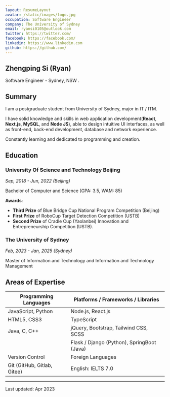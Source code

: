 ```yaml
---
layout: ResumeLayout
avatar: /static/images/logo.jpg
occupation: Software Engineer
company: The University of Sydney
email: ryansi0105@outlook.com
twitter: https://twitter.com/
facebook: https://facebook.com/
linkedin: https://www.linkedin.com
github: https://github.com/
---
```


## Zhengping Si (Ryan)


Software Engineer - Sydney, NSW <Twemoji emoji="flag-au" />.

## Summary

I am a postgraduate student from University of Sydney, major in IT / ITM.

I have solid knowledge and skills in web application development(**React**, **Next.js**, **MySQL**, and **Node JS**), able to design intuitive UI interfaces, as well as front-end, back-end development, database and network experience.

Constantly learning and dedicated to programming and creation.

## Education

### University Of Science and Technology Beijing

_Sep, 2018 -  Jun, 2022 (Beijing)_

Bachelor of Computer and Science (GPA: 3.5, WAM: 85)

**Awards**:
- **Third Prize** of Blue Bridge Cup National Program Competition (Beijing)
- **First Prize** of RoboCup Target Detection Competition (USTB)
- **Second Prize** of Cradle Cup (Yaolanbei) Innovation and Entrepreneurship Competition (USTB).

### The University of Sydney

_Feb, 2023 -  Jan, 2025 (Sydney)_

Master of Information and Technology and Information and Technology Management

## Areas of Expertise

| Programming Languages                                  | Platforms / Frameworks / Libraries                       |
|--------------------------------------------------------|----------------------------------------------------------|
| JavaScript, Python                                     | Node.js, React.js                                        |
| HTML5, CSS3                                            | TypeScript                                               |
| Java, C, C++                                           | jQuery, Bootstrap, Tailwind CSS, SCSS                    |
|                                                        | Flask / Django (Python), SpringBoot (Java)               |
| <span className="font-semibold">Version Control</span> | <span className="font-semibold">Foreign Languages</span> |
| Git (GitHub, Gitlab, Gitee)                            | English: IELTS 7.0                                       |

[//]: # (## Working Experiences)

[//]: # ()
[//]: # (### Insights Studio)

[//]: # ()
[//]: # (_Ha Noi, May 2021 - Apr 2022 &#40;11 Months&#41;_)

[//]: # ()
[//]: # (**Project**: Minimog Shopify Theme - [https://themeforest.net/item/minimog-the-high-converting-shopify-theme/33380968]&#40;https://themeforest.net/item/minimog-the-high-converting-shopify-theme/33380968&#41;)

[//]: # ()
[//]: # (- **Description**: The Next Generation of highest-converting and extensible Shopify's theme that contains 50+ demos, mobile-first, and features rich! &#40;Weekly Bestseller and Top Trending in eCommerce category&#41;)

[//]: # (- **Team size**: 3)

[//]: # (- **Stack**:)

[//]: # (- Pure JS, SCSS + Tailwind CSS, Webpack, Liquid, Themekit, Shopify APIs)

[//]: # (- **Position**: Frontend Developer)

[//]: # (- **Responsibilities**:)

[//]: # (- Initialize and setup project base from scratch)

[//]: # (- Config build tool &#40;Webpack + Tailwind Config&#41;, dev process, and deployment &#40;Github actions and Bitbucket Pipelines&#41;)

[//]: # (- Implement lots of Sections in homepage &#40;Header, Hero, Testimonials, Footer, Predictive Search, Mobile Mega Menu&#41;)

[//]: # (- Build Cart Drawer)

[//]: # (- Incharge of Product page, Account Pages &#40;Login/Register/Order&#41;, Wishlist page, Product Compare page)

[//]: # (- Build 7 layouts of Product page and many features: Sticky Add To Cart button, Product Options and Variant Swatch, Media Lightbox, Video + 3d Model media support, Product Bundle, Sale notification...)

[//]: # (- Build many reusable UI elements and function: Accordion, Tabs, Animate Loading bar, Event Emitter &#40;PubSub&#41;, JSX component, i18n....)

[//]: # (- Build Collection Filter for Shopify Online Store 2.0)

[//]: # (- Interview and train new Engineers)

[//]: # (- Support customer with bug fixing and theme configuration)

[//]: # ()
[//]: # (- **Accomplishments**:)

[//]: # (- Theme got Weekly Bestseller and Top Trending in eCommerce category)

[//]: # (- Good knowledge of Shopify platform, Shopify APIs, Shopify themes)

[//]: # ()
[//]: # (<br/>)

[//]: # (**Project**: Fox Kit Shopify App - [https://apps.shopify.com/foxecom-boost-sales]&#40;https://apps.shopify.com/foxecom-boost-sales&#41;)

[//]: # ()
[//]: # (- **Description**: The upsells and boost conversion tools that is built to support Minimog theme)

[//]: # (- **Team size**: 2)

[//]: # (- **Stack**:)

[//]: # (- Front-end: Polaris + React)

[//]: # (- Back-end: Koa.js, JWT, MongoDB, Shopify-koa-auth)

[//]: # (- **Position**: Backend Developer)

[//]: # (- **Responsibilities**:)

[//]: # (- Initialize and setup project base from scratch)

[//]: # (- Incharge of Server side &#40;API, Authentication, Session, Shopify integration, Shopify APIs&#41;)

[//]: # (- Config and setup HTTPS in local development with OpenSSL)

[//]: # (- Define Model, Schema and Rest APIs for all App’s plugins)

[//]: # (- Query and mutate Shopify resources with both Rest and GraphQL API &#40;Assets, Metafields, Theme, Product, Collection, Shop data...&#41;)

[//]: # (- Implement public APIs for querying Shop’s data from Storefront)

[//]: # (- Create mechanism for calculating and mutating Cart)

[//]: # (- Create Draft Order to apply discount for custom Checkout)

[//]: # (- Working with Shopify Webhooks &#40;GDPR webhooks and many other topics&#41;)

[//]: # (- Create mechanism to install and update theme automatically)

[//]: # ()
[//]: # (- **Accomplishments**:)

[//]: # (- Good knowledge of all server side stuff &#40;APIs, authentication, session, middleware, database...&#41;)

[//]: # (- Good knowledge of Shopify platform, Shopify APIs, Shopify themes)

[//]: # ()
[//]: # (### Coc Coc)

[//]: # ()
[//]: # (_Ha Noi, May 2020 - Apr 2021 &#40;11 Months&#41;_)

[//]: # ()
[//]: # (**Project**: Coc Coc’s Newsfeed - [https://coccoc.com/webhp]&#40;https://coccoc.com/webhp&#41;)

[//]: # ()
[//]: # (- **Description**: News for Coc Coc’s user in Coc Coc new tab)

[//]: # (- **Team size**: 3)

[//]: # (- **Stack**:)

[//]: # (- Front-end: Pure JS, stylus)

[//]: # (- **Position**: Frontend Developer)

[//]: # (- **Responsibilities**:)

[//]: # (- Implement all UI parts &#40;Markup, style, component, infinite loading, Feed’s settings panel&#41;)

[//]: # (- Discuss with Designer and backend team for choosing the best UI and data for newsfeed)

[//]: # (- Optimize performance and main newtab’s widgets and addons)

[//]: # (- Build Search Box for Coc Coc’s landing page [https://coccoc.com/]&#40;https://coccoc.com/&#41;)

[//]: # (- **Accomplishments**:)

[//]: # (- Good knowledge of Pure JS)

[//]: # (- Learn how to write clean, readable, and scalable code)

[//]: # (- Learn how to work with complicated codebase)

[//]: # (- Improve teamwork, communication skill and English skill)

[//]: # ()
[//]: # (### Bravebits)

[//]: # ()
[//]: # (_Ha Noi, Aug 2018 - Apr 2020 &#40;21 months&#41;_)

[//]: # ()
[//]: # (**Project**: PageFly - Advanced Page Builder - [https://apps.shopify.com/pagefly]&#40;https://apps.shopify.com/pagefly&#41; &#40;Top 3 Page Builder app on Shopify&#41;)

[//]: # ()
[//]: # (- **Description**: Drag n drop page builder for conversion rate optimization, design and build responsive landing pages for Shopify’s stores)

[//]: # (- **Team size**: 8)

[//]: # (- **Stack**:)

[//]: # ()
[//]: # (- Back-end: Node.js, Express, Redis, GraphQL, MongoDB)

[//]: # (- Front-end: ReactJS, React hooks, Unstated &#40;State Management&#41;, GraphQL &#40;Apollo&#41;, Styled Components, Webpack, ESlint, Jest)

[//]: # ()
[//]: # (- **Position**: Full stack developer)

[//]: # (- **Responsibilities**:)

[//]: # (- Research the possibility and implement new features &#40;on both back-end and front-end&#41; based on spec from UX team)

[//]: # (- Learn Shopify’s development process, read Shopify’s APIs, theme code, liquid code. Implement integration with 3rd party app)

[//]: # (- Develop APIs, UI modules and external library for the app)

[//]: # (- Meeting with UX team and Dev team to understand users’ requirements and define suitable feature’s specification)

[//]: # (- Directly support customers with technical issues &#40;via live chat and skype call&#41;)

[//]: # (- **Accomplishments**:)

[//]: # (- Good knowledge of Shopify platform)

[//]: # (- Learn new technologies and frameworks)

[//]: # (- Learn how to write clean, readable and scalable code)

[//]: # (- Learn how to work with legacy code)

[//]: # (- Improve teamwork, communication skill and English skill)

[//]: # ()
[//]: # (### Techkids Viet Nam)

[//]: # ()
[//]: # (_Ha Noi, May 2017 - Jul 2018 &#40;14 months&#41;_)

[//]: # ()
[//]: # (**Project**: Love of Knowledge - [http://lok.vn]&#40;http://lok.vn&#41;)

[//]: # ()
[//]: # (- **Description**: CMS for LOK company)

[//]: # (- **Team size**: 4)

[//]: # (- **Position**: Front-end Developer)

[//]: # (- **Responsibilities**:)

[//]: # (- Implement all Front-end design from PSD files to HTML, CSS)

[//]: # (- Working with Youtube API)

[//]: # (- Implement responsive UI &#40;Mobile only&#41;)

[//]: # ()
[//]: # (**Project**: Room Finder)

[//]: # ()
[//]: # (- **Description**: A mobile app for finding hotel or guesthouse in Ha Noi based on position, distance, price or hotel’s comforts)

[//]: # (- **Team size**: 4)

[//]: # (- **Position**: Back-end Developer)

[//]: # (- **Responsibilities**:)

[//]: # (- Design database schema, implement all back-end services)

[//]: # (- Document APIs in detail at [https://hta218.github.io/get-a-room-api-docs/]&#40;https://hta218.github.io/get-a-room-api-docs/&#41;)

[//]: # ()
[//]: # (**Project**: Check You In)

[//]: # ()
[//]: # (- **Description**: A company internal web app &#40;using MERN stack&#41; for managing teacher’s check-in, calculating monthly salary and sending them via Gmail)

[//]: # (- **Team size**: 2)

[//]: # (- **Position**: Full Stack Developer)

[//]: # (- **Responsibilities**:)

[//]: # (- Design and implement basic UI/UX components)

[//]: # (- Design database schema and implement back-end services based on the requirements from team leader)

[//]: # ()
[//]: # (## Side Projects)

[//]: # ()
[//]: # (- [Shopify Theme Starter]&#40;https://github.com/hta218/shopify-theme-starter&#41;: Starter kit to build a Shopify Theme from scratch includes Webpack 5 and Tailwind CSS)

[//]: # (- [Tiny retry]&#40;https://github.com/hta218/tiny-retry&#41;: A lightweight module &#40;~0.5kb&#41; to retry an async job until the job success or stop after a maximum number of tries)

[//]: # (- [Slider-x]&#40;https://www.npmjs.com/package/slider-x&#41;: Vanilla JS library for PageFly premium element - SlideShow)

[//]: # (- [Nodejs Google APIs Starter]&#40;https://github.com/hta218/nodejs-google-api-starter&#41;: NodeJS starter code for PageFly Analytics feature)

[//]: # (- [Travel Egypt]&#40;https://github.com/hta218/Travel_Egypt&#41;: Picture puzzle game built with pygame &#40;Python&#41;)

[//]: # (- [Infinite Gallery]&#40;https://github.com/hta218/infinite-gallery&#41;: Infinite loading modal gallery)

[//]: # (- [Store Manager]&#40;https://github.com/hta218/StoreManager&#41; Desktop store management app using Java Swing, JDBC, SQL Server)

[//]: # ()
[//]: # (## Education)

[//]: # ()
[//]: # (**Hanoi University of Science and Technology**)

[//]: # (_Sep 2013 - Feb 2019_)

[//]: # ()
[//]: # (- Major: Electronics and Telecommunications)

[//]: # (- Degree grade: Good)

[//]: # ()
[//]: # (## Pastimes and Activities)

[//]: # ()
[//]: # (- Coding Instructor at MindX Technology & Startup School &#40;aka Techkids&#41;, I teach Python fundamentals and Python web development)

[//]: # (- I’m keen on reading books, IT blogs, Medium and Quora)

[//]: # (- I love outdoor activities &#40;sport, swimming, ping-pong...&#41;)

[//]: # (- PES is my favorite game)

---

Last updated: Apr 2023

[//]: # (The latest version can be found [here]&#40;https://docs.google.com/document/d/18oX3iPu_sk4vWVLizhlD5z2LavbQ9b6Ry7-EP_qGvfg/edit#&#41;.)
